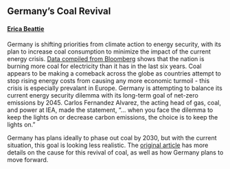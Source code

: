## Germany's Coal Revival
#### [Erica Beattie](https://www.linkedin.com/in/erica-beattie-594b471a1)

Germany is shifting priorities from climate action to energy security, with its plan to increase coal consumption to minimize the impact of the current energy crisis. [Data compiled from Bloomberg](https://www.bloomberg.com/news/articles/2022-12-22/germany-returns-to-coal-as-energy-security-trumps-climate-goals) shows that the nation is burning more coal for electricity than it has in the last six years. Coal appears to be making a comeback across the globe as countries attempt to stop rising energy costs from causing any more economic turmoil - this crisis is especially prevalant in Europe. Germany is attempting to balance its current energy security dilemma with its long-term goal of net-zero emissions by 2045. Carlos Fernandez Alvarez, the acting head of gas, coal, and power at IEA, made the statement, "... when you face the dilemma to keep the lights on or decrease carbon emissions, the choice is to keep the lights on." 

Germany has plans ideally to phase out coal by 2030, but with the current situation, this goal is looking less realistic. The [original article](https://www.bloomberg.com/news/articles/2022-12-22/germany-returns-to-coal-as-energy-security-trumps-climate-goals) has more details on the cause for this revival of coal, as well as how Germany plans to move forward.

